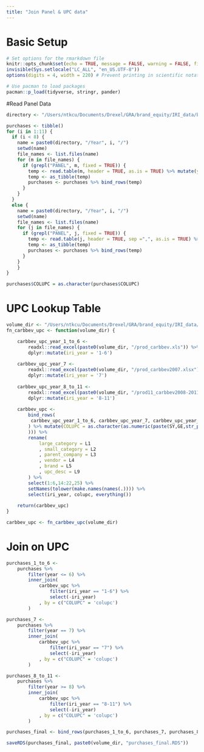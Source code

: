 ---
title: "Join Panel & UPC data"
---

# Basic Setup

```{r setup, include=FALSE}
# Set options for the rmarkdown file
knitr::opts_chunk$set(echo = TRUE, message = FALSE, warning = FALSE, fig.align = 'center', width = 100)
invisible(Sys.setlocale("LC_ALL", "en_US.UTF-8"))
options(digits = 4, width = 220) # Prevent printing in scientific notation
```

```{r}
# Use pacman to load packages
pacman::p_load(tidyverse, stringr, pander)
```

#Read Panel Data

```{r}
directory <- "/Users/ntkcu/Documents/Drexel/GRA/brand_equity/IRI_data/beverages/data"

purchases <- tibble()
for (i in 1:11) {
  if (i < 8) {
    name = paste0(directory, "/Year", i, "/")
    setwd(name)
    file_names <- list.files(name)
    for (m in file_names) {
      if (grepl("PANEL", m, fixed = TRUE)) {
        temp <- read.table(m, header = TRUE, as.is = TRUE) %>% mutate(year = i)
        temp <- as_tibble(temp)
        purchases <- purchases %>% bind_rows(temp)
      }
    }
  }
  else {
    name = paste0(directory, "/Year", i, "/")
    setwd(name)
    file_names <- list.files(name)
    for (j in file_names) {
      if (grepl("PANEL", j, fixed = TRUE)) {
        temp <- read.table(j, header = TRUE, sep =",", as.is = TRUE) %>%  mutate(year = i) %>% select(-MINUTE)
        temp <- as_tibble(temp)
        purchases <- purchases %>% bind_rows(temp)
      }
    }
    }
}

purchases$COLUPC = as.character(purchases$COLUPC)
```

# UPC Lookup Table

```{r, eval=FALSE}
volume_dir <- "/Users/ntkcu/Documents/Drexel/GRA/brand_equity/IRI_data/beverages/data"
fn_carbbev_upc <- function(volume_dir) {

    carbbev_upc_year_1_to_6 <- 
        readxl::read_excel(paste0(volume_dir, "/prod_carbbev.xls")) %>%
        dplyr::mutate(iri_year = '1-6')
    
    carbbev_upc_year_7 <- 
        readxl::read_excel(paste0(volume_dir, "/prod_carbbev2007.xlsx")) %>%
        dplyr::mutate(iri_year = '7')
    
    carbbev_upc_year_8_to_11 <- 
        readxl::read_excel(paste0(volume_dir, "/prod11_carbbev2008-2011.xlsx")) %>%
        dplyr::mutate(iri_year = '8-11')
    
    carbbev_upc <- 
        bind_rows(
         carbbev_upc_year_1_to_6, carbbev_upc_year_7, carbbev_upc_year_8_to_11
        ) %>% mutate(COLUPC = as.character(as.numeric(paste(SY,GE,str_pad(VEND, width = 5, "left", "0"), str_pad(ITEM, width = 5, "left", "0"),sep='')
        ))) %>% 
        rename(
            large_category = L1
            , small_category = L2
            , parent_company = L3
            , vendor = L4
            , brand = L5
            , upc_desc = L9
        ) %>%
        select(1:6,14:22,25) %>%
        setNames(tolower(make.names(names(.)))) %>%
        select(iri_year, colupc, everything())
    
    return(carbbev_upc)
}

carbbev_upc <- fn_carbbev_upc(volume_dir)

```

# Join on UPC

```{r results = 'asis'}
purchases_1_to_6 <- 
    purchases %>%
        filter(year <= 6) %>%
        inner_join(
            carbbev_upc %>%
                filter(iri_year == "1-6") %>%
                select(-iri_year)
            , by = c("COLUPC" = 'colupc')
        )

purchases_7 <- 
    purchases %>%
        filter(year == 7) %>%
        inner_join(
            carbbev_upc %>%
                filter(iri_year == "7") %>%
                select(-iri_year)
            , by = c("COLUPC" = 'colupc')
        )

purchases_8_to_11 <- 
    purchases %>%
        filter(year >= 8) %>%
        inner_join(
            carbbev_upc %>%
                filter(iri_year == "8-11") %>%
                select(-iri_year)
            , by = c("COLUPC" = 'colupc')
        )

purchases_final <- bind_rows(purchases_1_to_6, purchases_7, purchases_8_to_11)

saveRDS(purchases_final, paste0(volume_dir, "purchases_final.RDS"))

```
